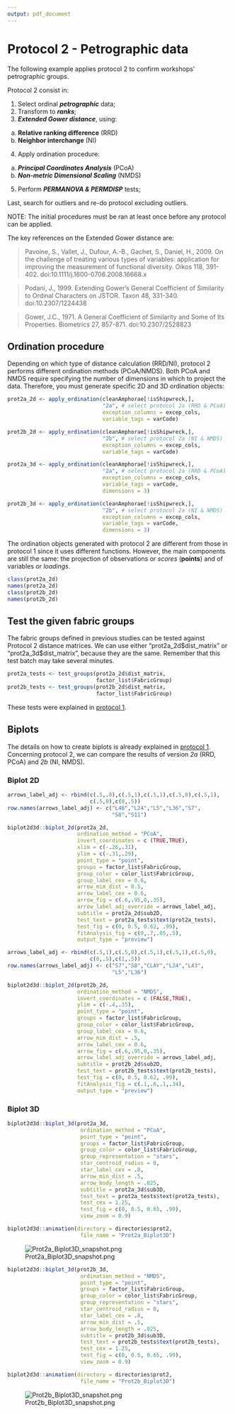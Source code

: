 ```yaml
---
output: pdf_document
---
```


# Protocol 2 - Petrographic data {#prot2}

The following example applies protocol 2 to confirm workshops' petrographic groups.

Protocol 2 consist in: 

1. Select ordinal **_petrographic_** data;
2. Transform to **_ranks_**;
3. **_Extended Gower distance_**, using: 
  a. **Relative ranking difference** (RRD)
  b. **Neighbor interchange** (NI)
4. Apply ordination procedure:
  a. **_Principal Coordinates Analysis_** (PCoA)
  b. **_Non-metric Dimensional Scaling_** (NMDS)
5. Perform **_PERMANOVA & PERMDISP_** tests;

Last, search for outliers and re-do protocol excluding outliers.

NOTE: The initial procedures must be ran at least once before any protocol can be applied.

The key references on the Extended Gower distance are:

> Pavoine, S., Vallet, J., Dufour, A.-B., Gachet, S., Daniel, H., 2009. On the challenge of treating various types of variables: application for improving the measurement of functional diversity. Oikos 118, 391-402. doi:10.1111/j.1600-0706.2008.16668.x

> Podani, J., 1999. Extending Gower's General Coefficient of Similarity to Ordinal Characters on JSTOR. Taxon 48, 331-340. doi:10.2307/1224438

> Gower, J.C., 1971. A General Coefficient of Similarity and Some of Its Properties. Biometrics 27, 857-871. doi:10.2307/2528823

\pagebreak

## Ordination procedure

Depending on which type of distance calculation (RRD/NI), protocol 2 performs different ordination methods (PCoA/NMDS). Both PCoA and NMDS require specifying the number of dimensions in which to project the data. Therefore, you must generate specific 2D and 3D ordination objects:

```r
prot2a_2d <- apply_ordination(cleanAmphorae[!isShipwreck,],
                              "2a", # select protocol 2a (RRD & PCoA)
                              exception_columns = excep_cols,
                              variable_tags = varCode)

prot2b_2d <- apply_ordination(cleanAmphorae[!isShipwreck,],
                              "2b", # select protocol 2a (NI & NMDS)
                              exception_columns = excep_cols,
                              variable_tags = varCode)

prot2a_3d <- apply_ordination(cleanAmphorae[!isShipwreck,],
                              "2a", # select protocol 2a (RRD & PCoA)
                              exception_columns = excep_cols,
                              variable_tags = varCode,
                              dimensions = 3)

prot2b_3d <- apply_ordination(cleanAmphorae[!isShipwreck,],
                              "2b", # select protocol 2a (NI & NMDS)
                              exception_columns = excep_cols,
                              variable_tags = varCode,
                              dimensions = 3)
```

\pagebreak

The ordination objects generated with protocol 2 are different from those in protocol 1 since it uses different functions. However, the main components are still the same: the projection of observations or *scores* (**points**) and of variables or *loadings*.

```r
class(prot2a_2d)
names(prot2a_2d)
class(prot2b_2d)
names(prot2b_2d)
```

\pagebreak

## Test the given fabric groups

The fabric groups defined in previous studies can be tested against Protocol 2 distance matrices. We can use either "prot2a_2d\$dist_matrix" or "prot2a_3d\$dist_matrix", because they are the same. Remember that this test batch may take several minutes.

```r
prot2a_tests <- test_groups(prot2a_2d$dist_matrix, 
                            factor_list$FabricGroup)
prot2b_tests <- test_groups(prot2b_2d$dist_matrix,
                            factor_list$FabricGroup)
```

These tests were explained in [protocol 1](#tests).

\pagebreak

## Biplots

The details on how to create biplots is already explained in [protocol 1](#biplots). Concerning protocol 2, we can compare the results of version *2a* (RRD, PCoA) and *2b* (NI, NMDS).

\pagebreak


### Biplot 2D

```r
arrows_label_adj <- rbind(c(.5,.8),c(.5,1),c(.5,1),c(.5,0),c(.5,1),
                          c(.5,0),c(0,.5))
row.names(arrows_label_adj) <- c("L48","L24","L5","L36","S7",
                                 "S8","S11")

biplot2d3d::biplot_2d(prot2a_2d,
                      ordination_method = "PCoA",
                      invert_coordinates = c (TRUE,TRUE),
                      xlim = c(-.26,.31),
                      ylim = c(-.31,.29),
                      point_type = "point",
                      groups = factor_list$FabricGroup,
                      group_color = color_list$FabricGroup,
                      group_label_cex = 0.6,
                      arrow_mim_dist = 0.5,
                      arrow_label_cex = 0.6,
                      arrow_fig = c(.6,.95,0,.35),
                      arrow_label_adj_override = arrows_label_adj,
                      subtitle = prot2a_2d$sub2D,
                      test_text = prot2a_tests$text(prot2a_tests),
                      test_fig = c(0, 0.5, 0.62, .99),
                      fitAnalysis_fig = c(0,.7,.05,.5),
                      output_type = "preview")
```

\pagebreak

```r
arrows_label_adj <- rbind(c(.5,1),c(.5,0),c(.5,1),c(.5,1),c(.5,0),
                          c(0,.5),c(1,.5))
row.names(arrows_label_adj) <- c("S7","S8","CLAY","L24","L43",
                                 "L5","L36")

biplot2d3d::biplot_2d(prot2b_2d,
                      ordination_method = "NMDS",
                      invert_coordinates = c (FALSE,TRUE),
                      ylim = c(-.4,.35),
                      point_type = "point",
                      groups = factor_list$FabricGroup,
                      group_color = color_list$FabricGroup,
                      group_label_cex = 0.6,
                      arrow_mim_dist = .5,
                      arrow_label_cex = 0.6,
                      arrow_fig = c(.6,.95,0,.35),
                      arrow_label_adj_override = arrows_label_adj,
                      subtitle = prot2b_2d$sub2D,
                      test_text = prot2b_tests$text(prot2b_tests),
                      test_fig = c(0, 0.5, 0.62, .99),
                      fitAnalysis_fig = c(.1,.6,.1,.34),
                      output_type = "preview")
```

\pagebreak


### Biplot 3D

```r
biplot2d3d::biplot_3d(prot2a_3d,
                       ordination_method = "PCoA",
                       point_type = "point",
                       groups = factor_list$FabricGroup,
                       group_color = color_list$FabricGroup,
                       group_representation = "stars",
                       star_centroid_radius = 0,
                       star_label_cex = .8,
                       arrow_min_dist = .5,
                       arrow_body_length = .025,
                       subtitle = prot2a_3d$sub3D,
                       test_text = prot2a_tests$text(prot2a_tests),
                       test_cex = 1.25,
                       test_fig = c(0, 0.5, 0.65, .99),
                       view_zoom = 0.9)

biplot2d3d::animation(directory = directories$prot2,
                       file_name = "Prot2a_Biplot3D")
```

![Prot2a_Biplot3D_snapshot.png](Protocol_2_petrographic_data/Prot2a_Biplot3D_snapshot.png)

\pagebreak

```r
biplot2d3d::biplot_3d(prot2b_3d,
                       ordination_method = "NMDS",
                       point_type = "point",
                       groups = factor_list$FabricGroup,
                       group_color = color_list$FabricGroup,
                       group_representation = "stars",
                       star_centroid_radius = 0,
                       star_label_cex = .8,
                       arrow_min_dist = .5,
                       arrow_body_length = .025,
                       subtitle = prot2b_3d$sub3D,
                       test_text = prot2b_tests$text(prot2b_tests),
                       test_cex = 1.25,
                       test_fig = c(0, 0.5, 0.65, .99),
                       view_zoom = 0.9)

biplot2d3d::animation(directory = directories$prot2,
                       file_name = "Prot2b_Biplot3D")
```

![Prot2b_Biplot3D_snapshot.png](Protocol_2_petrographic_data/Prot2b_Biplot3D_snapshot.png)

\pagebreak
